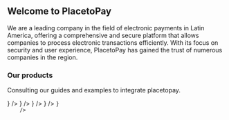 

<HeroPattern />

## Welcome to PlacetoPay

We are a leading company in the field of electronic payments in Latin America, offering a comprehensive and secure platform that allows companies to process electronic transactions efficiently. With its focus on security and user experience, PlacetoPay has gained the trust of numerous companies in the region.

### Our products

Consulting our guides and examples to integrate placetopay.

<div className="not-prose grid grid-cols-1 gap-8 border-gray-900/5 dark:border-white/5 sm:grid-cols-2">
    <ItemList
        name="Web Checkout"
        description="Page of payments predesigned and optimized to increase the conversion rate of your business"
        href={localizePath("/checkout")}
        action="See the docs"
        icon={() => <MonitorMobbile variant="TwoTone" />}
    />
    <ItemList
        name="Gateway"
        description="Use the PlacetoPay payment services in your own applications and platforms"
        href={localizePath("/gateway")}
        action="See the docs"
        icon={() => <Simcard variant="TwoTone" />}
    />
    <ItemList
        name="3DS Server"
        description="Security protocol used in the online payment industry to perform additional authentications for credit and debit card transactions."
        href={localizePath("/three-d-s-server")}
        action="View documentation"
        icon={() => <Activity variant="TwoTone" />}
    />
    <ItemList
        name="Token Requestor"
        description="Public tokenization service with Visa and Mastercard brands."
        href={localizePath("/token-requestor")}
        action="Ver documentación"
        icon={() => <SecurityCard variant="TwoTone" />}
    />
    <ItemList
        name="SDKs"
        description="Easily integrate PlacetoPay services using our SDKs available in multiple programming languages."
        href={localizePath("/sdks/pinpad")}
        action="Explore SDKs"
        icon={() => <Code variant="TwoTone" />}
    />
</div>

